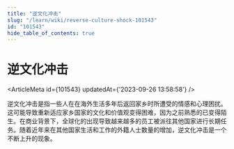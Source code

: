```yaml
---
title: "逆文化冲击"
slug: "/learn/wiki/reverse-culture-shock-101543"
id: "101543"
hide_table_of_contents: true
---
```



# 逆文化冲击

<ArticleMeta id={101543} updatedAt={'2023-09-26 13:58:58'} />
<div className='border-solid border-b border-t-0 my-4 border-[var(--ifm-color-gray-300)]' />

逆文化冲击是指一些人在在海外生活多年后返回家乡时所遭受的情感和心理困扰。这可能导致重新适应家乡国家的文化和价值观变得困难，因为之前熟悉的已变得陌生。在商业背景下，全球化的出现导致越来越多的员工被派往其他国家进行长期任务。随着近年来在其他国家生活和工作的外籍人士数量的增加，逆文化冲击是一个不断上升的现象。
